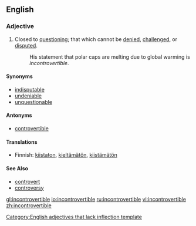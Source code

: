 ==English==

===Adjective===
{{en-adj}}
#Closed to [[question]]ing; that which cannot be [[denied]], [[challenged]], or [[disputed]].
#:His statement that polar caps are melting due to global warming is ''incontrovertible''.
====Synonyms====
*[[indisputable]]
*[[undeniable]]
*[[unquestionable]]

====Antonyms====
*[[controvertible]]

====Translations====
*Finnish: [[kiistaton]], [[kieltämätön]], [[kiistämätön]]

====See Also====
*[[controvert]]
*[[controversy]]

[[Category:English adjectives that lack inflection template]]

[[gl:incontrovertible]]
[[io:incontrovertible]]
[[ru:incontrovertible]]
[[vi:incontrovertible]]
[[zh:incontrovertible]]